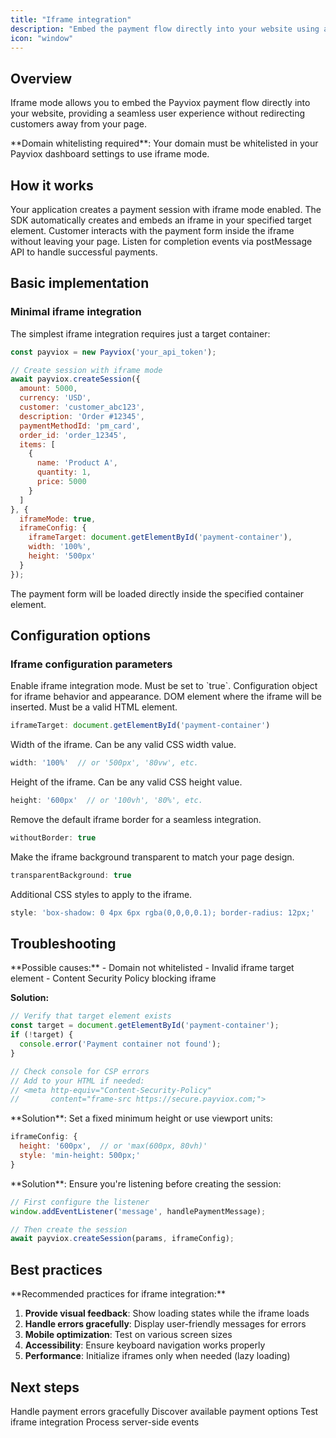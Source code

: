 ```yaml
---
title: "Iframe integration"
description: "Embed the payment flow directly into your website using an iframe"
icon: "window"
---
```


## Overview

Iframe mode allows you to embed the Payviox payment flow directly into your website, providing a seamless user experience without redirecting customers away from your page.

<Warning>
**Domain whitelisting required**: Your domain must be whitelisted in your Payviox dashboard settings to use iframe mode.
</Warning>

## How it works

<Steps>
<Step title="Create payment session">
Your application creates a payment session with iframe mode enabled.
</Step>

<Step title="Embed iframe">
The SDK automatically creates and embeds an iframe in your specified target element.
</Step>

<Step title="Customer completes payment">
Customer interacts with the payment form inside the iframe without leaving your page.
</Step>

<Step title="Handle completion">
Listen for completion events via postMessage API to handle successful payments.
</Step>
</Steps>

## Basic implementation

### Minimal iframe integration

The simplest iframe integration requires just a target container:

```javascript
const payviox = new Payviox('your_api_token');

// Create session with iframe mode
await payviox.createSession({
  amount: 5000,
  currency: 'USD',
  customer: 'customer_abc123',
  description: 'Order #12345',
  paymentMethodId: 'pm_card',
  order_id: 'order_12345',
  items: [
    {
      name: 'Product A',
      quantity: 1,
      price: 5000
    }
  ]
}, {
  iframeMode: true,
  iframeConfig: {
    iframeTarget: document.getElementById('payment-container'),
    width: '100%',
    height: '500px'
  }
});
```

<Check>
The payment form will be loaded directly inside the specified container element.
</Check>

## Configuration options

### Iframe configuration parameters

<ParamField body="iframeMode" type="boolean" required>
Enable iframe integration mode. Must be set to `true`.
</ParamField>

<ParamField body="iframeConfig" type="object" required>
Configuration object for iframe behavior and appearance.

<Expandable title="Iframe configuration properties">
  <ParamField body="iframeTarget" type="HTMLElement" required>
  DOM element where the iframe will be inserted. Must be a valid HTML element.
  
  ```javascript
  iframeTarget: document.getElementById('payment-container')
  ```
  </ParamField>
  
  <ParamField body="width" type="string" default="100%">
  Width of the iframe. Can be any valid CSS width value.
  
  ```javascript
  width: '100%'  // or '500px', '80vw', etc.
  ```
  </ParamField>
  
  <ParamField body="height" type="string" default="400px">
  Height of the iframe. Can be any valid CSS height value.
  
  ```javascript
  height: '600px'  // or '100vh', '80%', etc.
  ```
  </ParamField>
  
  <ParamField body="withoutBorder" type="boolean" default="false">
  Remove the default iframe border for a seamless integration.
  
  ```javascript
  withoutBorder: true
  ```
  </ParamField>
  
  <ParamField body="transparentBackground" type="boolean" default="false">
  Make the iframe background transparent to match your page design.
  
  ```javascript
  transparentBackground: true
  ```
  </ParamField>
  
  <ParamField body="style" type="string" default="">
  Additional CSS styles to apply to the iframe.
  
  ```javascript
  style: 'box-shadow: 0 4px 6px rgba(0,0,0,0.1); border-radius: 12px;'
  ```
  </ParamField>
</Expandable>
</ParamField>

## Troubleshooting

<AccordionGroup>
<Accordion title="Iframe not displaying">
**Possible causes:**
- Domain not whitelisted
- Invalid iframe target element
- Content Security Policy blocking iframe

**Solution:**
```javascript
// Verify that target element exists
const target = document.getElementById('payment-container');
if (!target) {
  console.error('Payment container not found');
}

// Check console for CSP errors
// Add to your HTML if needed:
// <meta http-equiv="Content-Security-Policy" 
//       content="frame-src https://secure.payviox.com;">
```
</Accordion>

<Accordion title="Iframe height not adjusting">
**Solution**: Set a fixed minimum height or use viewport units:

```javascript
iframeConfig: {
  height: '600px',  // or 'max(600px, 80vh)'
  style: 'min-height: 500px;'
}
```
</Accordion>

<Accordion title="Messages not received">
**Solution**: Ensure you're listening before creating the session:

```javascript
// First configure the listener
window.addEventListener('message', handlePaymentMessage);

// Then create the session
await payviox.createSession(params, iframeConfig);
```
</Accordion>
</AccordionGroup>

## Best practices

<Tip>
**Recommended practices for iframe integration:**

1. **Provide visual feedback**: Show loading states while the iframe loads
2. **Handle errors gracefully**: Display user-friendly messages for errors
3. **Mobile optimization**: Test on various screen sizes
4. **Accessibility**: Ensure keyboard navigation works properly
5. **Performance**: Initialize iframes only when needed (lazy loading)
</Tip>

## Next steps

<CardGroup cols={2}>
<Card title="Error handling" icon="triangle-exclamation" href="/sdk/error-handling">
Handle payment errors gracefully
</Card>

<Card title="Payment methods" icon="credit-card" href="/sdk/payment-methods">
Discover available payment options
</Card>

<Card title="Testing" icon="flask" href="/sdk/testing">
Test iframe integration
</Card>

<Card title="Webhooks" icon="webhook" href="/sdk/webhooks">
Process server-side events
</Card>
</CardGroup>

